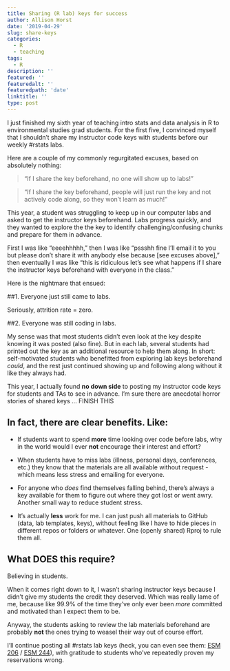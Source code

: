 ```yaml
---
title: Sharing (R lab) keys for success
author: Allison Horst
date: '2019-04-29'
slug: share-keys
categories:
  - R
  - teaching
tags:
  - R
description: ''
featured: ''
featuredalt: ''
featuredpath: 'date'
linktitle: ''
type: post
---
```


I just finished my sixth year of teaching intro stats and data analysis in R to environmental studies grad students. For the first five, I convinced myself that I shouldn't share my instructor code keys with students before our weekly #rstats labs.

Here are a couple of my commonly regurgitated excuses, based on absolutely nothing: 

> "If I share the key beforehand, no one will show up to labs!"

> "If I share the key beforehand, people will just run the key and not actively code along, so they won't learn as much!"

This year, a student was struggling to keep up in our computer labs and asked to get the instructor keys beforehand. Labs progress quickly, and they wanted to explore the the key to identify challenging/confusing chunks and prepare for them in advance.

First I was like "eeeehhhhh," then I was like "pssshh fine I'll email it to you but please don't share it with anybody else because [see excuses above]," then eventually I was like "this is ridiculous let's see what happens if I share the instructor keys beforehand with everyone in the class."

Here is the nightmare that ensued: 

##1. Everyone just still came to labs.

Seriously, attrition rate = zero. 

##2. Everyone was still coding in labs. 

My sense was that most students didn't even look at the key despite knowing it was posted (also fine). But in each lab, several students had printed out the key as an additional resource to help them along. In short: self-motivated students who benefitted from exploring lab keys beforehand *could*, and the rest just continued showing up and following along without it like they always had. 

This year, I actually found **no down side** to posting my instructor code keys for students and TAs to see in advance. I'm sure there are anecdotal horror stories of shared keys ... FINISH THIS

## In fact, there are clear benefits. Like: 

- If students want to spend **more** time looking over code before labs, why in the world would I ever **not** encourage their interest and effort?

- When students have to miss labs (illness, personal days, conferences, etc.) they know that the materials are all available without request - which means less stress and emailing for everyone.

- For anyone who *does* find themselves falling behind, there's always a key available for them to figure out where they got lost or went awry. Another small way to reduce student stress.

- It's actually **less** work for me. I can just push all materials to GitHub (data, lab templates, keys), without feeling like I have to hide pieces in different repos or folders or whatever. One (openly shared) Rproj to rule them all. 

## What DOES this require? 

Believing in students.

When it comes right down to it, I wasn't sharing instructor keys because I didn't give my students the credit they deserved. Which was really lame of me, because like 99.9% of the time they've only ever been *more* committed and motivated than I expect them to be.

Anyway, the students asking to review the lab materials beforehand are probably **not** the ones trying to weasel their way out of course effort. 


I'll continue posting all #rstats lab keys (heck, you can even see them: [ESM 206](https://github.com/allisonhorst/esm-206-2018) / [ESM 244](https://github.com/allisonhorst/esm-244-2019)), with gratitude to students who've repeatedly proven my reservations wrong. 


  